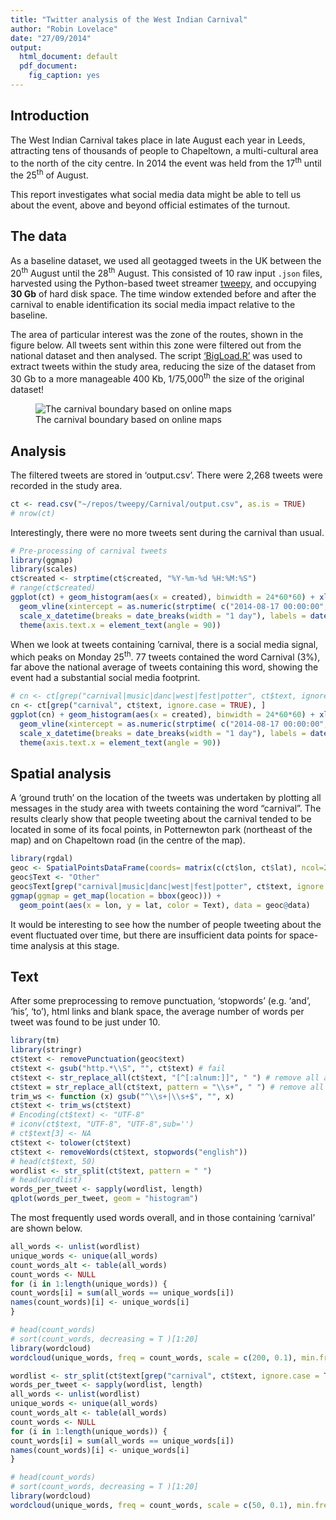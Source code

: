 ```yaml
---
title: "Twitter analysis of the West Indian Carnival"
author: "Robin Lovelace"
date: "27/09/2014"
output:
  html_document: default
  pdf_document:
    fig_caption: yes
---
```


## Introduction

The West Indian Carnival takes place in late August each year in Leeds, attracting tens of
thousands of people to Chapeltown, a multi-cultural area to the north of the city centre.
In 2014 the event was held from the 17^th^ until the 25^th^ of August.

This report investigates what social media data might be able to tell us about the event,
above and beyond official estimates of the turnout.

## The data

As a baseline dataset, we used all geotagged tweets in the UK between the 20^th^ August
until the 28^th^ August. This consisted of 10 raw input `.json` files, harvested using
the Python-based tweet streamer
[tweepy](https://github.com/Robinlovelace/tweepy), and occupying **30 Gb** of hard disk space.
The time window extended before and after the carnival to enable identification its
social media impact relative to the baseline.

The area of particular interest was the zone of the routes, shown in the figure below.
All tweets sent within this zone were filtered out from the national dataset and then
analysed. The script
['BigLoad.R'](https://github.com/Robinlovelace/tweepy/blob/master/BigLoad.R)
was used to extract tweets within the study area,
reducing the size of the dataset from 30 Gb to a more manageable 400 Kb,
1/75,000^th^ the size of the original dataset!

![The carnival boundary based on online maps]("carnival-bounds.png")

## Analysis

The filtered tweets are stored in 'output.csv'. There were
2,268 tweets were recorded in the study area.

```r
ct <- read.csv("~/repos/tweepy/Carnival/output.csv", as.is = TRUE)
# nrow(ct)
```

Interestingly, there were no more tweets sent during the carnival than
usual.

```r
# Pre-processing of carnival tweets
library(ggmap)
library(scales)
ct$created <- strptime(ct$created, "%Y-%m-%d %H:%M:%S")
# range(ct$created)
ggplot(ct) + geom_histogram(aes(x = created), binwidth = 24*60*60) + xlab("Date (August 2014)") +
  geom_vline(xintercept = as.numeric(strptime( c("2014-08-17 00:00:00", "2014-08-25 23:00:00"), format = "%Y-%m-%d %H:%M:%S"))) +
  scale_x_datetime(breaks = date_breaks(width = "1 day"), labels = date_format("%a%d")) +
  theme(axis.text.x = element_text(angle = 90))
```

When we look at tweets containing 'carnival, there is a social media signal, which
peaks on Monday 25^th^. 77 tweets contained the word Carnival (3%), far above the national
average of tweets containing this word, showing the event had a substantial social media footprint.

```r
# cn <- ct[grep("carnival|music|danc|west|fest|potter", ct$text, ignore.case = TRUE), ]
cn <- ct[grep("carnival", ct$text, ignore.case = TRUE), ]
ggplot(cn) + geom_histogram(aes(x = created), binwidth = 24*60*60) + xlab("Date (August 2014)") +
  geom_vline(xintercept = as.numeric(strptime( c("2014-08-17 00:00:00", "2014-08-25 23:00:00"), format = "%Y-%m-%d %H:%M:%S"))) +
  scale_x_datetime(breaks = date_breaks(width = "1 day"), labels = date_format("%a%d")) +
  theme(axis.text.x = element_text(angle = 90))
```

## Spatial analysis

A 'ground truth' on the location of the tweets was undertaken by plotting all
messages in the study area with tweets containing the word "carnival".
The results clearly show that people tweeting about the carnival tended to
be located in some of its focal points, in Potternewton park (northeast of the map)
and on Chapeltown road (in the centre of the map).

```r
library(rgdal)
geoc <- SpatialPointsDataFrame(coords= matrix(c(ct$lon, ct$lat), ncol=2), data=ct)
geoc$Text <- "Other"
geoc$Text[grep("carnival|music|danc|west|fest|potter", ct$text, ignore.case = TRUE)] <- "Carnival"
ggmap(ggmap = get_map(location = bbox(geoc))) +
  geom_point(aes(x = lon, y = lat, color = Text), data = geoc@data)
```

It would be interesting to see how the number of people tweeting about the event fluctuated
over time, but there are insufficient data points for space-time analysis at this stage.

## Text

After some preprocessing to remove punctuation, 'stopwords' (e.g. 'and', 'his', 'to'),
html links and blank space, the average number of words per tweet was found to be just
under 10.

```r
library(tm)
library(stringr)
ct$text <- removePunctuation(geoc$text)
ct$text <- gsub("http.*\\S", "", ct$text) # fail
ct$text <- str_replace_all(ct$text, "[^[:alnum:]]", " ") # remove all alphanumeric
ct$text = str_replace_all(ct$text, pattern = "\\s+", " ") # remove all excessive whitespace
trim_ws <- function (x) gsub("^\\s+|\\s+$", "", x)
ct$text <- trim_ws(ct$text)
# Encoding(ct$text) <- "UTF-8"
# iconv(ct$text, "UTF-8", "UTF-8",sub='')
# ct$text[3] <- NA
ct$text <- tolower(ct$text)
ct$text <- removeWords(ct$text, stopwords("english"))
# head(ct$text, 50)
wordlist <- str_split(ct$text, pattern = " ")
# head(wordlist)
words_per_tweet <- sapply(wordlist, length)
qplot(words_per_tweet, geom = "histogram")
```

The most frequently used words overall, and in those containing 'carnival'
are shown below.

```r
all_words <- unlist(wordlist)
unique_words <- unique(all_words)
count_words_alt <- table(all_words)
count_words <- NULL
for (i in 1:length(unique_words)) {
count_words[i] = sum(all_words == unique_words[i])
names(count_words)[i] <- unique_words[i]
}

# head(count_words)
# sort(count_words, decreasing = T )[1:20]
library(wordcloud)
wordcloud(unique_words, freq = count_words, scale = c(200, 0.1), min.freq = 20)
```

```r
wordlist <- str_split(ct$text[grep("carnival", ct$text, ignore.case = TRUE)], pattern = " ")
words_per_tweet <- sapply(wordlist, length)
all_words <- unlist(wordlist)
unique_words <- unique(all_words)
count_words_alt <- table(all_words)
count_words <- NULL
for (i in 1:length(unique_words)) {
count_words[i] = sum(all_words == unique_words[i])
names(count_words)[i] <- unique_words[i]
}

# head(count_words)
# sort(count_words, decreasing = T )[1:20]
library(wordcloud)
wordcloud(unique_words, freq = count_words, scale = c(50, 0.1), min.freq = 2)
```





